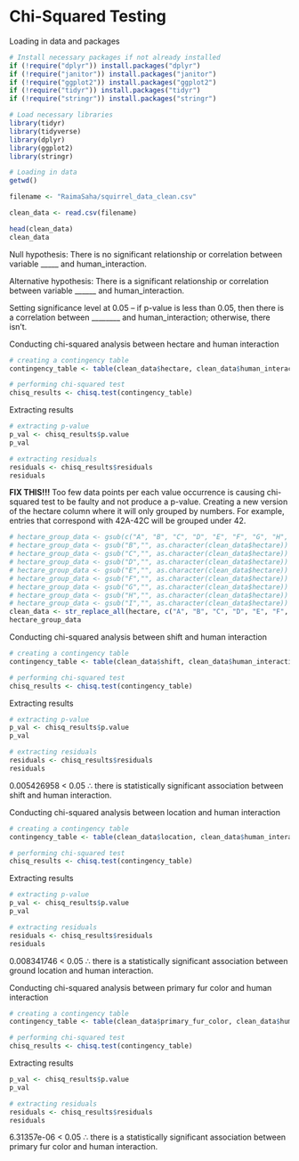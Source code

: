 # Chi-Squared Testing

Loading in data and packages

```r
# Install necessary packages if not already installed
if (!require("dplyr")) install.packages("dplyr")
if (!require("janitor")) install.packages("janitor")
if (!require("ggplot2")) install.packages("ggplot2")
if (!require("tidyr")) install.packages("tidyr")
if (!require("stringr")) install.packages("stringr")

# Load necessary libraries
library(tidyr) 
library(tidyverse) 
library(dplyr) 
library(ggplot2) 
library(stringr)

# Loading in data
getwd()

filename <- "RaimaSaha/squirrel_data_clean.csv"

clean_data <- read.csv(filename)  

head(clean_data)
clean_data
```

Null hypothesis: There is no significant relationship or correlation between variable \_\_\_\_\_ and human_interaction.

Alternative hypothesis: There is a significant relationship or correlation between variable \_\_\_\_\_\_ and human_interaction.

Setting significance level at 0.05 – if p-value is less than 0.05, then there is a correlation between \_\_\_\_\_\_\_\_ and human_interaction; otherwise, there isn't.

Conducting chi-squared analysis between hectare and human interaction

```r
# creating a contingency table
contingency_table <- table(clean_data$hectare, clean_data$human_interaction)

# performing chi-squared test
chisq_results <- chisq.test(contingency_table)
```

Extracting results

```r
# extracting p-value
p_val <- chisq_results$p.value
p_val

# extracting residuals
residuals <- chisq_results$residuals
residuals
```

**FIX THIS!!!** Too few data points per each value occurrence is causing chi-squared test to be faulty and not produce a p-value. Creating a new version of the hectare column where it will only grouped by numbers. For example, entries that correspond with 42A-42C will be grouped under 42.

```r
# hectare_group_data <- gsub(c("A", "B", "C", "D", "E", "F", "G", "H", "I"),"", as.character(clean_data$hectare))
# hectare_group_data <- gsub("B","", as.character(clean_data$hectare))
# hectare_group_data <- gsub("C","", as.character(clean_data$hectare))
# hectare_group_data <- gsub("D","", as.character(clean_data$hectare))
# hectare_group_data <- gsub("E","", as.character(clean_data$hectare))
# hectare_group_data <- gsub("F","", as.character(clean_data$hectare))
# hectare_group_data <- gsub("G","", as.character(clean_data$hectare))
# hectare_group_data <- gsub("H","", as.character(clean_data$hectare))
# hectare_group_data <- gsub("I","", as.character(clean_data$hectare))
clean_data <- str_replace_all(hectare, c("A", "B", "C", "D", "E", "F", "G", "H", "I"), "")
hectare_group_data
```

Conducting chi-squared analysis between shift and human interaction

```r
# creating a contingency table
contingency_table <- table(clean_data$shift, clean_data$human_interaction)

# performing chi-squared test
chisq_results <- chisq.test(contingency_table)
```

Extracting results

```r
# extracting p-value
p_val <- chisq_results$p.value
p_val

# extracting residuals
residuals <- chisq_results$residuals
residuals
```

0.005426958 \< 0.05 ∴ there is statistically significant association between shift and human interaction.

Conducting chi-squared analysis between location and human interaction

```r
# creating a contingency table
contingency_table <- table(clean_data$location, clean_data$human_interaction)

# performing chi-squared test
chisq_results <- chisq.test(contingency_table)
```

Extracting results

```r
# extracting p-value
p_val <- chisq_results$p.value
p_val

# extracting residuals
residuals <- chisq_results$residuals
residuals
```

0.008341746 \< 0.05 ∴ there is a statistically significant association between ground location and human interaction.

Conducting chi-squared analysis between primary fur color and human interaction

```r
# creating a contingency table
contingency_table <- table(clean_data$primary_fur_color, clean_data$human_interaction)

# performing chi-squared test
chisq_results <- chisq.test(contingency_table)
```

Extracting results

```r
p_val <- chisq_results$p.value
p_val

# extracting residuals
residuals <- chisq_results$residuals
residuals
```

6.31357e-06 \< 0.05 ∴ there is a statistically significant association between primary fur color and human interaction.
